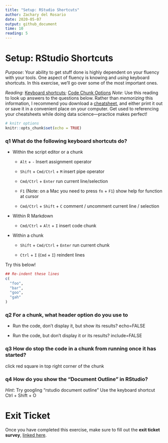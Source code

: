 ```yaml
---
title: "Setup: RStudio Shortcuts"
author: Zachary del Rosario
date: 2020-05-07
output: github_document
time: 10
reading: 5
---
```


# Setup: RStudio Shortcuts

*Purpose*: Your ability to get stuff done is highly dependent on your fluency
with your tools. One aspect of fluency is knowing and *using* keyboard
shortcuts. In this exercise, we'll go over some of the most important ones.

*Reading*: [Keyboard
shortcuts](https://support.rstudio.com/hc/en-us/articles/200711853-Keyboard-Shortcuts); [Code Chunk Options](https://rmarkdown.rstudio.com/lesson-3.html)
*Note*: Use this reading to look up answers to the questions below. Rather than
*memorizing* this information, I recommend you download a
[cheatsheet](https://rstudio.com/wp-content/uploads/2016/01/rstudio-IDE-cheatsheet.pdf),
and either print it out or save it in a convenient place on your computer. Get
used to referencing your cheatsheets while doing data science---practice makes
perfect!

```r
# knitr options
knitr::opts_chunk$set(echo = TRUE)
```

### __q1__ What do the following keyboard shortcuts do?

* Within the script editor or a chunk

    * `Alt` + `-`
      Insert assignment operator


    * `Shift` + `Cmd/Ctrl` + `M`
      insert pipe operator


    * `Cmd/Ctrl` + `Enter`
      run current line/selection


    * `F1` (Note: on a Mac you need to press `fn` + `F1`)
      show help for function at cursor


	* `Cmd/Ctrl` + `Shift` + `C`
      comment / uncomment current line / selection


* Within R Markdown

    * `Cmd/Ctrl` + `Alt` + `I`
    insert code chunk


* Within a chunk

    * `Shift` + `Cmd/Ctrl` + `Enter`
        run current chunk

    * `Ctrl` + `I` (`Cmd` + `I`)
      reindent lines


Try this below!

```r
## Re-indent these lines
c(
  "foo",
  "bar",
  "goo",
  "gah"
)
```


### __q2__ For a chunk, what header option do you use to

* Run the code, don't display it, but show its results?
echo=FALSE

* Run the code, but don't display it or its results?
include=FALSE

### __q3__ How do stop the code in a chunk from running once it has started?
click red square in top right corner of the chunk

### __q4__ How do you show the "Document Outline" in RStudio?

*Hint*: Try googling "rstudio document outline"
Use the keyboard shortcut Ctrl + Shift + O


<!-- include-exit-ticket -->
# Exit Ticket
<!-- -------------------------------------------------- -->

Once you have completed this exercise, make sure to fill out the **exit ticket survey**, [linked here](https://docs.google.com/forms/d/e/1FAIpQLSeuq2LFIwWcm05e8-JU84A3irdEL7JkXhMq5Xtoalib36LFHw/viewform?usp=pp_url&entry.693978880=e-setup04-rstudio-shortcuts-assignment.Rmd).
